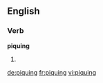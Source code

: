 
==English==

===Verb===
'''piquing'''

# {{present participle of|pique}}

[[de:piquing]]
[[fr:piquing]]
[[vi:piquing]]